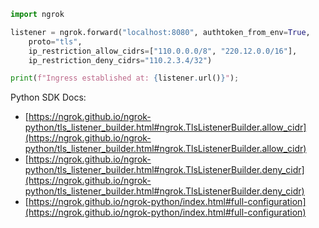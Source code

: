 ```python
import ngrok

listener = ngrok.forward("localhost:8080", authtoken_from_env=True,
    proto="tls",
    ip_restriction_allow_cidrs=["110.0.0.0/8", "220.12.0.0/16"],
    ip_restriction_deny_cidrs="110.2.3.4/32")

print(f"Ingress established at: {listener.url()}");
```

Python SDK Docs:

- [https://ngrok.github.io/ngrok-python/tls_listener_builder.html#ngrok.TlsListenerBuilder.allow_cidr](https://ngrok.github.io/ngrok-python/tls_listener_builder.html#ngrok.TlsListenerBuilder.allow_cidr)
- [https://ngrok.github.io/ngrok-python/tls_listener_builder.html#ngrok.TlsListenerBuilder.deny_cidr](https://ngrok.github.io/ngrok-python/tls_listener_builder.html#ngrok.TlsListenerBuilder.deny_cidr)
- [https://ngrok.github.io/ngrok-python/index.html#full-configuration](https://ngrok.github.io/ngrok-python/index.html#full-configuration)
